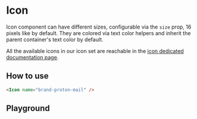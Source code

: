 
# Icon

Icon component can have different sizes, configurable via the `size` prop, 16 pixels like by default. They are colored via text color helpers and inherit the parent container's text color by default.

All the available icons in our icon set are reachable in the [icon dedicated documentation page](/docs/core-concepts-icons--primary-icons).

## How to use

```html
<Icon name="brand-proton-mail" />
```

<Canvas>
    <Story id="components-icon--color" />
</Canvas>

## Playground

<Primary />

<ArgsTable story={PRIMARY_STORY} />

